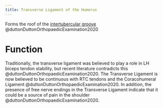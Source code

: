 ```yaml
---
title: Transverse Ligament of the Humerus
---
```



Forms the roof of the [intertubercular groove]({{< var ref-humerus-bone.intertubercular-groove >}}) @duttonDuttonOrthopaedicExamination2020



# Function

Traditionally, the transverse ligament was believed to play a role in LH biceps tendon stability, but recent literature contradicts this @duttonDuttonOrthopaedicExamination2020.
The Transverse Ligament is now believed to be continuous with RTC tendons and the Coracohumeral Ligament @duttonDuttonOrthopaedicExamination2020.
In addition, the presence of free nerve endings in the Transverse Ligament indicate that it could be a source of pain in the shoulder @duttonDuttonOrthopaedicExamination2020.